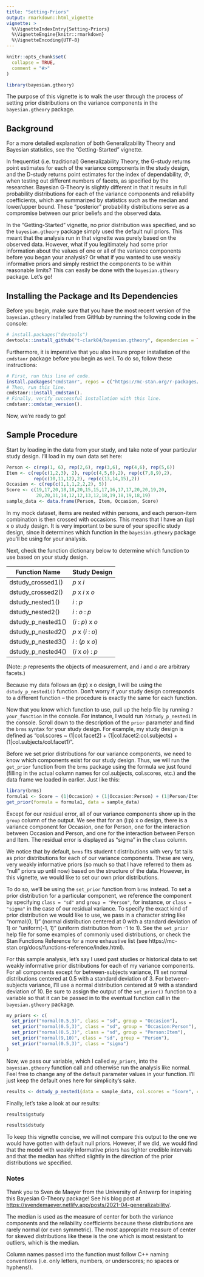 ```yaml
---
title: "Setting-Priors"
output: rmarkdown::html_vignette
vignette: >
  %\VignetteIndexEntry{Setting-Priors}
  %\VignetteEngine{knitr::rmarkdown}
  %\VignetteEncoding{UTF-8}
---
```


```r
knitr::opts_chunk$set(
  collapse = TRUE,
  comment = "#>"
)
```

```r
library(bayesian.gtheory)
```

The purpose of this vignette is to walk the user through the process of setting prior distributions on the variance components in the `bayesian.gtheory` package. 

## Background
For a more detailed explanation of both Generalizability Theory and Bayesian statistics, see the "Getting-Started" vignette. 

In frequentist (i.e. traditional) Generalizability Theory, the G-study returns point estimates for each of the variance components in the study design, and the D-study returns point estimates for the index of dependability, $\Phi$, when testing out different numbers of facets, as specified by the researcher. Bayesian G-Theory is slightly different in that it results in full probability distributions for each of the variance components and reliability coefficients, which are summarized by statistics such as the median and lower/upper bound. These "posterior" probability distributions serve as a compromise between our prior beliefs and the observed data.

In the "Getting-Started" vignette, no prior distribution was specified, and so the `bayesian.gtheory` package simply used the default null priors. This meant that the analysis run in that vignette was purely based on the observed data. However, what if you legitimately had some prior information about the values of one or all of the variance components before you began your analysis? Or what if you wanted to use weakly informative priors and simply restrict the components to be within reasonable limits? This can easily be done with the `bayesian.gtheory` package. Let's go!

## Installing the Package and Its Dependencies
Before you begin, make sure that you have the most recent version of the `bayesian.gtheory` installed from GitHub by running the following code in the console:

```r
# install.packages("devtools")
devtools::install_github("t-clark04/bayesian.gtheory", dependencies = TRUE, build_vignettes = TRUE)
```

Furthermore, it is imperative that you also insure proper installation of the `cmdstanr` package before you begin as well. To do so, follow these instructions:

```r
# First, run this line of code.
install.packages("cmdstanr", repos = c("https://mc-stan.org/r-packages/", getOption("repos")))
# Then, run this line.
cmdstanr::install_cmdstan(). 
# Finally, verify successful installation with this line. 
cmdstanr::cmdstan_version().
```

Now, we're ready to go!

## Sample Procedure
Start by loading in the data from your study, and take note of your particular study design. I'll load in my own data set here:

```r
Person <- c(rep(1, 6), rep(2,6), rep(3,6), rep(4,6), rep(5,6))
Item <- c(rep(c(1,2,3), 2), rep(c(4,5,6),2), rep(c(7,8,9),2),
          rep(c(10,11,12),2), rep(c(13,14,15),2))
Occasion <- c(rep(c(1,1,1,2,2,2), 5))
Score <- c(19,17,20,18,18,20,15,15,17,16,17,17,20,20,19,20,
           20,20,11,14,12,12,13,12,18,19,18,19,18,19)
sample_data <- data.frame(Person, Item, Occasion, Score)
```

In my mock dataset, items are nested within persons, and each person-item combination is then crossed with occasions. This means that I have an (i:p) x o study design. It is very important to be sure of your specific study design, since it determines which function in the `bayesian.gtheory` package you'll be using for your analysis.  

Next, check the function dictionary below to determine which function to use based on your study design.

| Function Name      | Study Design      |
|--------------------|-------------------|
| dstudy_crossed1()  | *p* x *i*         |
| dstudy_crossed2()  | *p* x *i* x *o*   |
| dstudy_nested1()   | *i* : *p*         |
| dstudy_nested2()   | *i* : *o* : *p*   |
| dstudy_p_nested1() | (*i* : *p*) x *o* |
| dstudy_p_nested2() | *p* x (*i* : *o*) |
| dstudy_p_nested3() | *i* : (*p* x *o*) |
| dstudy_p_nested4() | (*i* x *o*) : *p* |

(Note: *p* represents the objects of measurement, and *i* and *o* are arbitrary facets.)

Because my data follows an (i:p) x o design, I will be using the `dstudy_p_nested1()` function. Don't worry if your study design corresponds to a different function -- the procedure is exactly the same for each function.

Now that you know which function to use, pull up the help file by running `?your_function` in the console. For instance, I would run `?dstudy_p_nested1` in the console. Scroll down to the description of the `prior` parameter and find the `brms` syntax for your study design. For example, my study design is defined as "col.scores ~ (1|col.facet2) + (1|col.facet2:col.subjects) + (1|col.subjects/col.facet1)". 

Before we set prior distributions for our variance components, we need to know which components exist for our study design. Thus, we will run the `get_prior` function from the `brms` package using the formula we just found (filling in the actual column names for col.subjects, col.scores, etc.) and the data frame we loaded in earlier. Just like this:

```r
library(brms)
formula1 <- Score ~ (1|Occasion) + (1|Occasion:Person) + (1|Person/Item)
get_prior(formula = formula1, data = sample_data)
```
Except for our residual error, all of our variance components show up in the `group` column of the output. We see that for an (i:p) x o design, there is a variance component for Occasion, one for Person, one for the interaction between Occasion and Person, and one for the interaction between Person and Item. The residual error is displayed as "sigma" in the `class` column. 

We notice that by default, `brms` fits student t distributions with very fat tails as prior distributions for each of our variance components. These are very, very weakly informative priors (so much so that I have referred to them as "null" priors up until now) based on the structure of the data. However, in this vignette, we would like to set our own prior distributions. 

To do so, we'll be using the `set_prior` function from `brms` instead. To set a prior distribution for a particular component, we reference the component by specifying `class = "sd"` and `group = "Person"`, for instance, or `class = "sigma"` in the case of our residual variance. To specify the exact kind of prior distribution we would like to use, we pass in a character string like "normal(0, 1)" (normal distribution centered at 0 with a standard deviation of 1) or "uniform(-1, 1)" (uniform distribution from -1 to 1). See the `set_prior` help file for some examples of commonly used distributions, or check the Stan Functions Reference for a more exhaustive list (see https://mc-stan.org/docs/functions-reference/index.html). 

For this sample analysis, let's say I used past studies or historical data to set weakly informative prior distributions for each of my variance components. For all components except for between-subjects variance, I'll set normal distributions centered at 0.5 with a standard deviation of 3. For between-subjects variance, I'll use a normal distribution centered at 9 with a standard deviation of 10. Be sure to assign the output of the `set_prior()` function to a variable so that it can be passed in to the eventual function call in the `bayesian.gtheory` package.

```r
my_priors <- c(
  set_prior("normal(0.5,3)", class = "sd", group = "Occasion"),
  set_prior("normal(0.5,3)", class = "sd", group = "Occasion:Person"),
  set_prior("normal(0.5,3)", class = "sd", group = "Person:Item"),
  set_prior("normal(9,10)", class = "sd", group = "Person"),
  set_prior("normal(0.5,3)", class = "sigma")
)
```

Now, we pass our variable, which I called `my_priors`, into the `bayesian.gtheory` function call and otherwise run the analysis like normal. Feel free to change any of the default parameter values in your function. I'll just keep the default ones here for simplicity's sake.

```r
results <- dstudy_p_nested1(data = sample_data, col.scores = "Score", col.subjects = "Person", col.facet1 = "Item", col.facet2 = "Occasion", seq1 = seq(1,10,1), seq2 = seq(1,3,1), prior = my_priors)
```
Finally, let's take a look at our results:
```r
results$gstudy
```
```r
results$dstudy
```

To keep this vignette concise, we will not compare this output to the one we would have gotten with default null priors. However, if we did, we would find that the model with weakly informative priors has tighter credible intervals and that the median has shifted slightly in the direction of the prior distributions we specified.

### Notes

Thank you to Sven de Maeyer from the University of Antwerp for inspiring this Bayesian G-Theory package! See his blog post at <https://svendemaeyer.netlify.app/posts/2021-04-generalizability/>.

The median is used as the measure of center for both the variance components and the reliability coefficients because these distributions are rarely normal (or even symmetric). The most appropriate measure of center for skewed distributions like these is the one which is most resistant to outliers, which is the median.

Column names passed into the function must follow C++ naming conventions (i.e. only letters, numbers, or underscores; no spaces or hyphens!).


